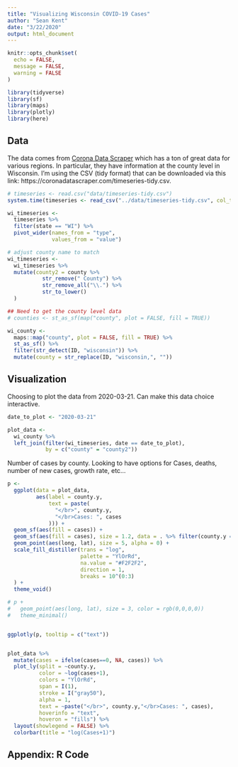 ```yaml
---
title: "Visualizing Wisconsin COVID-19 Cases"
author: "Sean Kent"
date: "3/22/2020"
output: html_document
---
```


```r
knitr::opts_chunk$set(
  echo = FALSE,
  message = FALSE,
  warning = FALSE
)

library(tidyverse)
library(sf)
library(maps)
library(plotly)
library(here)
```

## Data

The data comes from [Corona Data Scraper](https://coronadatascraper.com/#home) which has a ton of great data for various regions.  In particular, they have information at the county level in Wisconsin.  I'm using the CSV (tidy format) that can be downloaded via this link: https://coronadatascraper.com/timeseries-tidy.csv.  


```r
# timeseries <- read.csv("data/timeseries-tidy.csv")
system.time(timeseries <- read_csv("../data/timeseries-tidy.csv", col_types = "ffffdddcDfd"))

wi_timeseries <- 
  timeseries %>% 
  filter(state == "WI") %>% 
  pivot_wider(names_from = "type", 
              values_from = "value")

# adjust county name to match 
wi_timeseries <- 
  wi_timeseries %>% 
  mutate(county2 = county %>% 
           str_remove(" County") %>% 
           str_remove_all("\\.") %>% 
           str_to_lower()
  )
```


```r
## Need to get the county level data
# counties <- st_as_sf(map("county", plot = FALSE, fill = TRUE))

wi_county <- 
  maps::map("county", plot = FALSE, fill = TRUE) %>% 
  st_as_sf() %>% 
  filter(str_detect(ID, "wisconsin")) %>% 
  mutate(county = str_replace(ID, "wisconsin,", ""))
```

## Visualization

Choosing to plot the data from 2020-03-21.  Can make this data choice interactive.  

```r
date_to_plot <- "2020-03-21"

plot_data <- 
  wi_county %>% 
  left_join(filter(wi_timeseries, date == date_to_plot),
            by = c("county" = "county2"))
```


Number of cases by county.  Looking to have options for Cases, deaths, number of new cases, growth rate, etc...

```r
p <- 
  ggplot(data = plot_data,
         aes(label = county.y,
             text = paste(
               "</br>", county.y,
               "</br>Cases: ", cases
             ))) +
  geom_sf(aes(fill = cases)) +
  geom_sf(aes(fill = cases), size = 1.2, data = . %>% filter(county.y == "Dane County")) +
  geom_point(aes(long, lat), size = 5, alpha = 0) +
  scale_fill_distiller(trans = "log",
                       palette = "YlOrRd",
                       na.value = "#F2F2F2",
                       direction = 1,
                       breaks = 10^(0:3)
  ) + 
  theme_void()

# p +
#   geom_point(aes(long, lat), size = 3, color = rgb(0,0,0,0))
#   theme_minimal()


ggplotly(p, tooltip = c("text"))


plot_data %>% 
  mutate(cases = ifelse(cases==0, NA, cases)) %>% 
  plot_ly(split = ~county.y, 
          color = ~log(cases+1), 
          colors = "YlOrRd", 
          span = I(1),
          stroke = I("gray50"),
          alpha = 1,
          text = ~paste("</br>", county.y,"</br>Cases: ", cases),
          hoverinfo = "text",
          hoveron = "fills") %>%
  layout(showlegend = FALSE) %>%
  colorbar(title = "log(Cases+1)")

```


## Appendix: R Code

```r
```
